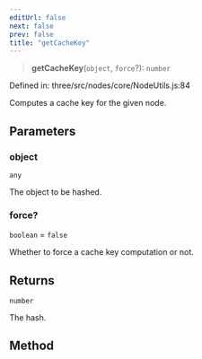 ```yaml
---
editUrl: false
next: false
prev: false
title: "getCacheKey"
---
```


> **getCacheKey**(`object`, `force`?): `number`

Defined in: three/src/nodes/core/NodeUtils.js:84

Computes a cache key for the given node.

## Parameters

### object

`any`

The object to be hashed.

### force?

`boolean` = `false`

Whether to force a cache key computation or not.

## Returns

`number`

The hash.

## Method
